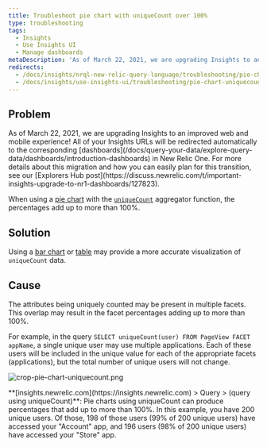 ```yaml
---
title: Troubleshoot pie chart with uniqueCount over 100%
type: troubleshooting
tags:
  - Insights
  - Use Insights UI
  - Manage dashboards
metaDescription: 'As of March 22, 2021, we are upgrading Insights to an improved web and mobile experience with New Relic One Dashboards.'
redirects:
  - /docs/insights/nrql-new-relic-query-language/troubleshooting/pie-chart-uniquecount-adds-more-100
  - /docs/insights/use-insights-ui/troubleshooting/pie-chart-uniquecount-adds-more-100
---
```


## Problem

<Callout variant="important">
  As of March 22, 2021, we are upgrading Insights to an improved web and mobile experience! All of your Insights URLs will be redirected automatically to the corresponding [dashboards](/docs/query-your-data/explore-query-data/dashboards/introduction-dashboards) in New Relic One. For more details about this migration and how you can easily plan for this transition, see our [Explorers Hub post](https://discuss.newrelic.com/t/important-insights-upgrade-to-nr1-dashboards/127823).
</Callout>

When using a [pie chart](/docs/insights/using-insights-ui/advanced-ui-tasks/widgets-present-insights-data-different-formats#widget-piechart) with the [`uniqueCount`](/docs/insights/nrql-new-relic-query-language/nrql-resources/nrql-syntax-components-functions#func-uniqueCount) aggregator function, the percentages add up to more than 100%.

## Solution

Using a [bar chart](https://docs.newrelic.com/docs/insights/using-insights-ui/advanced-ui-tasks/widgets-present-insights-data-different-formats#widget-barchart) or [table](https://docs.newrelic.com/docs/insights/using-insights-ui/advanced-ui-tasks/widgets-present-insights-data-different-formats#widget-table) may provide a more accurate visualization of `uniqueCount` data.

## Cause

The attributes being uniquely counted may be present in multiple facets. This overlap may result in the facet percentages adding up to more than 100%.

For example, in the query `SELECT uniqueCount(user) FROM PageView FACET appName`, a single unique user may use multiple applications. Each of these users will be included in the unique value for each of the appropriate facets (applications), but the total number of unique users will not change.

![crop-pie-chart-uniquecount.png](./images/crop-pie-chart-uniquecount.png "crop-pie-chart-uniquecount.png")

<figcaption>
  **[insights.newrelic.com](https://insights.newrelic.com) > Query > (query using uniqueCount)**: Pie charts using uniqueCount can produce percentages that add up to more than 100%. In this example, you have 200 unique users. Of those, 198 of those users (99% of 200 unique users) have accessed your "Account" app, and 196 users (98% of 200 unique users) have accessed your "Store" app.
</figcaption>
